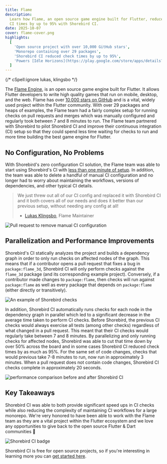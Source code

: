 ```yaml
---
title: Flame
description:
  Learn how Flame, an open source game engine built for Flutter, reduced their
  CI times by up to 95% with Shorebird CI.
date: 2025-10-07
cover: flame-cover.png
highlights:
  [
    'Open source project with over 10,000 GitHub stars',
    'Monorepo containing over 29 packages',
    'Shorebird CI reduced check times by up to 95%',
    'Powers [Idle Horizons](https://play.google.com/store/apps/details?id=com.pixelbuf.idlehorizons), [Danger World](https://danger.world/) among [other](https://github.com/flame-engine/awesome-flame).',
  ]
---
```



{/* cSpell:ignore lukas, klingsbo */}

The [Flame Engine](https://flame-engine.org), is an open source game engine
built for Flutter. It allows Flutter developers to write high quality games that
run on mobile, desktop, and the web. Flame has over
[10,000 stars on GitHub](https://github.com/flame-engine/flame) and is a vital,
widely used project within the Flutter community. With over 29 packages and
heaps of examples, the Flame team had a fairly complex setup for running checks
on pull requests and merges which was manually configured and regularly took
between 7 and 8 minutes to run. The Flame team partnered with Shorebird to pilot
Shorebird CI and improve their continuous integration (CI) setup so that they
could spend less time waiting for checks to run and more time building the best
game engine for Flutter.

## No Configuration, No Problems

With Shorebird's zero configuration CI solution, the Flame team was able to
start using Shorebird's CI with
[less than one minute of setup](https://docs.shorebird.dev/ci). In addition, the
team was able to delete a handful of manual CI configuration and no longer had
to worry about maintaining the workflows, versions of dependencies, and other
typical CI details.

> We just threw out all of our CI config and replaced it with Shorebird CI and
> it both covers all of our needs and does it better than our previous setup,
> without needing any config at all!
>
> - [Lukas Klingsbo](https://github.com/spydon), Flame Maintainer

<Image
  src={removeConfiguration}
  alt="Pull request to remove manual CI configuration"
/>

## Parallelization and Performance Improvements

Shorebird's CI statically analyzes the project and builds a dependency graph in
order to only run checks on affected nodes of the graph. This means that if a
contributor opens a pull request that fixes a bug in `package:flame_3d`,
Shorebird CI will only perform checks against the `flame_3d` package (and its
corresponding example project). Conversely, if a contributor made changes to
`package:flame`, then checks will run against `package:flame` as well as every
package that depends on `package:flame` (either directly or transitively).

<Image src={shorebirdChecks} alt="An example of Shorebird checks" />

In addition, Shorebird CI automatically runs checks for each node in the
dependency graph in parallel which led to a significant decrease in the average
time taken to perform CI checks. Before Shorebird, the previous CI checks would
always exercise all tests (among other checks) regardless of what changed in a
pull request. This meant that their CI checks would regularly take between 7 and
8 minutes. By parallelizing and only running checks for affected nodes,
Shorebird was able to cut that time down by over 50% across the board and in
some cases Shorebird CI reduced check times by as much as 95%. For the same set
of code changes, checks that would previous take 7-8 minutes to run, now run in
approximately 3 minutes. When a pull request does not contain code changes,
Shorebird CI checks complete in approximately 20 seconds.

<Image
  src={performance}
  alt="performance comparison before and after Shorebird CI"
/>

## Key Takeaways

Shorebird CI was able to both provide significant speed ups in CI checks while
also reducing the complexity of maintaining CI workflows for a large monorepo.
We're very honored to have been able to work with the Flame team as they are a
vital project within the Flutter ecosystem and we love any opportunities to give
back to the open source Flutter & Dart communities 💙

<Image src={badge} alt="Shorebird CI badge" />

Shorebird CI is free for open source projects, so if you're interesting in
learning more you can [get started here](https://docs.shorebird.dev/ci).
